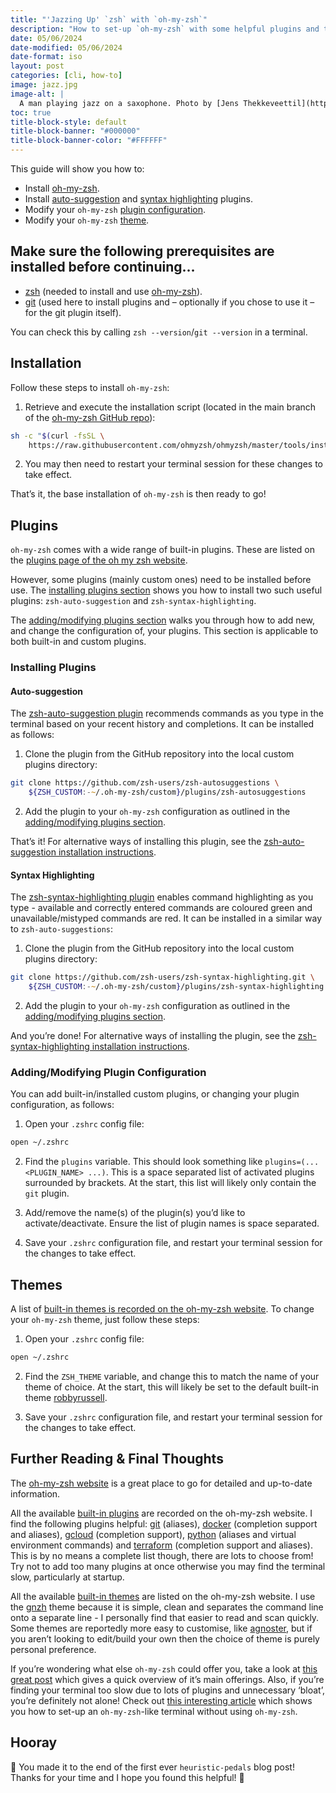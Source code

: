 ```yaml
---
title: "'Jazzing Up' `zsh` with `oh-my-zsh`"
description: "How to set-up `oh-my-zsh` with some helpful plugins and themes."
date: 05/06/2024
date-modified: 05/06/2024
date-format: iso
layout: post
categories: [cli, how-to]
image: jazz.jpg
image-alt: |
  A man playing jazz on a saxophone. Photo by [Jens Thekkeveettil](https://unsplash.com/@jensth?utm_content=creditCopyText&utm_medium=referral&utm_source=unsplash) on [Unsplash](https://unsplash.com/photos/person-playing-saxophone-dBWvUqBoOU8?utm_content=creditCopyText&utm_medium=referral&utm_source=unsplash)
toc: true
title-block-style: default
title-block-banner: "#000000"
title-block-banner-color: "#FFFFFF"
---
```


This guide will show you how to:

::: {.intro-div}

- Install [oh-my-zsh](index.qmd#installation).
- Install [auto-suggestion](index.qmd#auto-suggestion) and [syntax highlighting](index.qmd#syntax-highlighting) plugins.
- Modify your `oh-my-zsh` [plugin configuration](index.qmd#addingmodifying-plugin-configuration).
- Modify your `oh-my-zsh` [theme](index.qmd#themes).

:::

::: {.callout-warning}

## Make sure the following prerequisites are installed before continuing...

- [zsh][zsh] (needed to install and use [oh-my-zsh][oh-my-zsh]).
- [git][git-install] (used here to install plugins and -- optionally if you chose to use it -- for the git plugin itself).

You can check this by calling `zsh --version`/`git --version` in a terminal.

:::

## Installation

Follow these steps to install `oh-my-zsh`:

1. Retrieve and execute the installation script (located in the main branch of the [oh-my-zsh GitHub repo][oh-my-zsh-tools]):

```zsh
sh -c "$(curl -fsSL \
    https://raw.githubusercontent.com/ohmyzsh/ohmyzsh/master/tools/install.sh)"
```

2. You may then need to restart your terminal session for these changes to take effect.

That's it, the base installation of `oh-my-zsh` is then ready to go!

## Plugins

`oh-my-zsh` comes with a wide range of built-in plugins. These are listed on the [plugins page of the oh my zsh website][plugins].

However, some plugins (mainly custom ones) need to be installed before use. The [installing plugins section](index.qmd#installing-plugins) shows you how to install two such useful plugins: `zsh-auto-suggestion` and `zsh-syntax-highlighting`.

The [adding/modifying plugins section](index.qmd#addingmodifying-plugin-configuration) walks you through how to add new, and change the configuration of, your plugins. This section is applicable to both built-in and custom plugins.

### Installing Plugins

#### Auto-suggestion

The [zsh-auto-suggestion plugin][auto-suggest] recommends commands as you type in the terminal based on your recent history and completions. It can be installed as follows:

1. Clone the plugin from the GitHub repository into the local custom plugins directory:

```zsh
git clone https://github.com/zsh-users/zsh-autosuggestions \
    ${ZSH_CUSTOM:-~/.oh-my-zsh/custom}/plugins/zsh-autosuggestions
```

2. Add the plugin to your `oh-my-zsh` configuration as outlined in the [adding/modifying plugins section](index.qmd#addingmodifying-plugin-configuration).

That's it! For alternative ways of installing this plugin, see the [zsh-auto-suggestion installation instructions][auto-suggest-install].

#### Syntax Highlighting

The [zsh-syntax-highlighting plugin][syntax-highlight] enables command highlighting as you type - available and correctly entered commands are coloured green and unavailable/mistyped commands are red. It can be installed in a similar way to `zsh-auto-suggestions`:

1. Clone the plugin from the GitHub repository into the local custom plugins directory:

```zsh
git clone https://github.com/zsh-users/zsh-syntax-highlighting.git \
    ${ZSH_CUSTOM:-~/.oh-my-zsh/custom}/plugins/zsh-syntax-highlighting
```

2. Add the plugin to your `oh-my-zsh` configuration as outlined in the [adding/modifying plugins section](index.qmd#addingmodifying-plugin-configuration).

And you're done! For alternative ways of installing the plugin, see the [zsh-syntax-highlighting installation instructions][syntax-highlight-install].


### Adding/Modifying Plugin Configuration

You can add built-in/installed custom plugins, or changing your plugin configuration, as follows:

1. Open your `.zshrc` config file:

```zsh
open ~/.zshrc
```

2. Find the `plugins` variable. This should look something like `plugins=(... <PLUGIN_NAME> ...)`. This is a space separated list of activated plugins surrounded by brackets. At the start, this list will likely only contain the `git` plugin.

3. Add/remove the name(s) of the plugin(s) you'd like to activate/deactivate. Ensure the list of plugin names is space separated.

4. Save your `.zshrc` configuration file, and restart your terminal session for the changes to take effect.

## Themes

A list of [built-in themes is recorded on the oh-my-zsh website][themes]. To change your `oh-my-zsh` theme, just follow these steps:

1. Open your `.zshrc` config file:

```zsh
open ~/.zshrc
```

2. Find the `ZSH_THEME` variable, and change this to match the name of your theme of choice. At the start, this will likely be set to the default built-in theme [robbyrussell][robbyrussell].

3. Save your `.zshrc` configuration file, and restart your terminal session for the changes to take effect.

## Further Reading & Final Thoughts

The [oh-my-zsh website][oh-my-zsh] is a great place to go for detailed and up-to-date information.

All the available [built-in plugins][plugins] are recorded on the oh-my-zsh website. I find the following plugins helpful: [git][git] (aliases), [docker][docker] (completion support and aliases), [gcloud][gcloud] (completion support), [python][python] (aliases and virtual environment commands) and [terraform][terraform] (completion support and aliases). This is by no means a complete list though, there are lots to choose from! Try not to add too many plugins at once otherwise you may find the terminal slow, particularly at startup.

All the available [built-in themes][themes] are listed on the oh-my-zsh website. I use the [gnzh][gnzh] theme because it is simple, clean and separates the command line onto a separate line - I personally find that easier to read and scan quickly. Some themes are reportedly more easy to customise, like [agnoster][agnoster], but if you aren't looking to edit/build your own then the choice of theme is purely personal preference.

If you're wondering what else `oh-my-zsh` could offer you, take a look at [this great post][oh-my-zsh-post] which gives a quick overview of it's main offerings. Also, if you're finding your terminal too slow due to lots of plugins and unnecessary 'bloat', you're definitely not alone! Check out [this interesting article][zsh-alternative] which shows you how to set-up an `oh-my-zsh`-like terminal without using `oh-my-zsh`.

::: {.callout-tip icon=false}

## Hooray

🎉 You made it to the end of the first ever `heuristic-pedals` blog post! Thanks for your time and I hope you found this helpful! 🎉

:::

[oh-my-zsh]: https://ohmyz.sh
[zsh]: https://github.com/ohmyzsh/ohmyzsh/wiki/Installing-ZSH#zsh
[git-install]: https://github.com/git-guides/install-git
[git]: https://github.com/ohmyzsh/ohmyzsh/tree/master/plugins/git
[docker]: https://github.com/ohmyzsh/ohmyzsh/tree/master/plugins/docker
[gcloud]: https://github.com/ohmyzsh/ohmyzsh/tree/master/plugins/gcloud
[python]: https://github.com/ohmyzsh/ohmyzsh/tree/master/plugins/python
[gnzh]: https://github.com/ohmyzsh/ohmyzsh/wiki/Themes#gnzh
[agnoster]: https://github.com/ohmyzsh/ohmyzsh/wiki/Themes#agnoster
[terraform]: https://github.com/ohmyzsh/ohmyzsh/tree/master/plugins/terraform
[auto-suggest]: https://github.com/zsh-users/zsh-autosuggestions/tree/master
[auto-suggest-install]: https://github.com/zsh-users/zsh-autosuggestions/blob/master/INSTALL.md
[syntax-highlight]: https://github.com/zsh-users/zsh-syntax-highlighting
[syntax-highlight-install]: https://github.com/zsh-users/zsh-syntax-highlighting/blob/master/INSTALL.md
[plugins]: https://github.com/ohmyzsh/ohmyzsh/wiki/Plugins
[themes]: https://github.com/ohmyzsh/ohmyzsh/wiki/Themes
[zsh-alternative]: https://ianyepan.github.io/posts/moving-away-from-ohmyzsh/
[oh-my-zsh-post]: https://dev.to/equiman/why-oh-my-zsh-is-so-cool-31gd
[oh-my-zsh-tools]: https://github.com/ohmyzsh/ohmyzsh/blob/master/tools/install.sh
[robbyrussell]: https://github.com/ohmyzsh/ohmyzsh/wiki/Themes#robbyrussell
